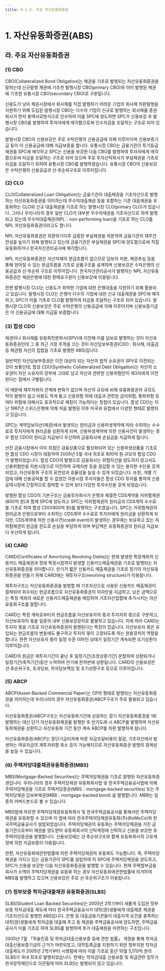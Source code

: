 ```yaml
---
title: 6.1.4. 주요 자산유동화증권
---
```

# 1. 자산유동화증권(ABS)

## 라. 주요 자산유동화증권

### (1) CBO

CBO(Collateralized Bond Obligation)는 채권을 기초로 발행되는 자산유동화증권을 말하는데 신규발행 채권에 기초한 발행시장 CBO(primary CBO)와 이미 발행된 채권에 기초한 유통시장 CBO(secondary CBO)로 구분됩니다.

신용도가 낮아 채권시장에서 회사채를 직접 발행하기 어려운 기업의 회사채 차환발행을 지원하기 위해 도입된 발행시장 CBO는 다수의 기업이 신규로 발행하는 회사채를 증권회사가 먼저 총액사모방식으로 인수하여 이를 SPC에 양도하면 SPC가 신용보강 후 발행시장 CBO를 발행하여 투자자에게 매각함으로써 인수자금을 조달하는 구조로 되어 있습니다.

발행시장 CBO의 신용보강은 주로 수탁은행의 신용공급에 의해 이루어지며 신용보증기금 등이 이 신용공급에 대해 지급보증을 합니다. 유통시장 CBO는 금융기관이 투기등급 채권을 SPC에 매각하고 SPC는 신용을 보강한 다음 CBO를 발행하여 투자자에게 매각함으로써 자금을 조달하는 구조로 되어 있으며 주로 투자신탁회사가 부실채권을 기초로 자금을 조달하기 위하여 유통시장 CBO를 발행하였습니다. 유통시장 CBO의 신용보강은 수탁은행의 신용공급과 선·후순위구조로 이루어집니다.

### (2) CLO

CLO(Collateralized Loan Obligation)는 금융기관의 대출채권을 기초자산으로 발행하는 자산유동화증권을 의미하는데 무수익대출채권 등을 포함하는 기존 대출채권을 유동화하는 CLO와 신규 대출채권을 기초로 하는 발행시장 CLO(primary CLO)가 있습니다. 그러나 우리나라의 경우 일반 CLO가 대부분 무수익채권을 기초자산으로 하여 발행되고 있는데 무수익대출채권(NPL：non-performing loan)을 기초로 하는 CLO를 NPL 자산유동화증권이라고도 합니다.

NPL 자산유동화증권은 외환위기이후 급증한 부실채권을 처분하여 금융기관의 재무건전성을 높이기 위해 발행되고 있는데 금융기관은 부실채권을 SPC에 양도함으로써 직접 유동화하거나 한국자산관리공사에 매각합니다.

NPL 자산유동화증권은 자산자체의 현금흐름이 없으므로 담보의 처분, 채권추심 등을 통해 얻어질 수 있는 현금흐름을 기초로 상품구조를 설계하며 신용보강은 수탁은행의 신용공급과 선·후순위 구조로 이루어집니다. 한국자산관리공사가 발행하는 NPL 자산유동화증권은 채권은행에 대한 환매요구권이 신용보강에 이용됩니다.

한편 발행시장 CLO는 신용도가 취약한 기업에 대한 은행대출을 지원하기 위해 활용되고 있습니다. 발행시장 CLO는 은행이 다수의 기업에 대한 신규 대출채권을 SPC에 매각하고, SPC가 이를 기초로 CLO를 발행하여 자금을 조달하는 구조로 되어 있습니다. 발행시장 CLO의 신용보강은 주로 수탁은행의 신용공급에 의해 이루어지며 신용보증기금은 이 신용공급에 대해 지급을 보증합니다.

### (3) 합성 CDO

채권이나 회사채를 유동화전문회사(SPV)에 이전해 이를 담보로 발행하는 것이 자산유동화증권인데 그 중 최근 가장 주목을 끄는 것이 자산담보부증권(CDO : 회사채, 대출금 등 채권형 자산의 집합을 기초로 발행한 ABS)입니다. 

일반적인 자산담보부증권은 이전 대상이 되는 자산의 법적 소유권이 SPV로 이전되는 것이 보통인데, 합성 CDO(Synthetic Collateralized Debt Obligation)는 자산의 소유권이 자산 소유자의 장부에 그대로 남고 자산과 관련한 신용위험만이 제3자에게 이전된다는 점에서 구별됩니다.

이 때문에 채무자와의 관계에 변화가 없으며 자산의 규모에 비해 유동화증권의 규모도 작아 발행이 쉽고 비용도 적게 들고 신용위험 외에 대출과 관련된 금리위험, 통화위험 등 여타 위험에 대해서도 효과적으로 헤징이 가능하다는 장점이 있습니다. 합성 CDO는 지난 1987년 스위스은행에 의해 처음 발행된 이후 미국과 유럽에서 다양한 형태로 발행되고 있습니다. 

<GCallout severity="warn" title="합성 CDO의 기본구조">
<GCenterImg src="/bm/610_2_pic.jpg" width="550" />
</GCallout>

SPC는 계약담보자산(채권)에서 발생되는 원리금과 신용파생계약에 따라 수취하는 수수료로 투자자에게 원리금을 상환하게 되며, 신용파생계약에 의한 신용사건이 발생하는 경우 합성 CDO의 원리금 지급보다 우선하여 금융회사에 손실금을 지급하게 됩니다.

선진 금융시장에서 이미 최첨단 금융상품으로 활성화되어 있는 신용파생상품을 기초로 한 합성 CDO 시장이 태동하여 2005년 5월 국내 최초로 800억 원 규모의 합성 CDO가 발행되었습니다. 합성 CDO의 발행으로 금융회사는 위험자산을 양도하지 않고서도 신용위험만을 자본시장으로 이전하여 규제자본 등을 경감할 수 있는 용이한 수단을 갖게 되었고, 자산유동화 구조의 유연성과 효율성을 높일 수 있게 되었습니다. 또한, 개별 기업에 대해 신용공여를 할 수 없었던 자본시장 투자자들은 합성 CDO 투자를 통하여 신용공여시장에 간접적으로 참여할 수 있어 보다 다양한 투자수단을 갖게 되었습니다.

발행된 합성 CDO의 기본구조는 금융투자회사가 은행과 체결한 CDS계약을 저위험채권(800억 원)과 함께 SPC에 양도하고 SPC는 저위험채권의 원리금과 CDS계약 수수료를 기초로 하여 합성 CDO(800억 원)를 발행하는 구조였습니다. SPC는 저위험채권의 원리금과 은행으로부터 수취하는 CDS계약 수수료로 투자자에게 원리금을 상환하게 되지만, CDS계약에 의한 신용사건(credit event)이 발생하는 경우에는 보유하고 있는 저위험채권의 원금을 한도로 손실을 부담하게 되며 부담액은 유동화증권의 원리금 지급보다 우선하게 됩니다.

<GCallout severity="warn" title="국내 최초로 도입된 합성 CDO의 구조">
<GCenterImg src="/bm/610_3_pic.jpg" width="550" />
</GCallout>

### (4) CARD

CARD(Certificates of Amortizing Revolving Debts)는 현재 발생한 특정계좌의 신용카드 매출채권과 장래 특정시점까지 발생할 신용카드매출채권을 기초로 발행되는 자산유동화증권을 의미합니다. 만기가 짧은 신용카드 매출채권을 기초로 장기의 자산유동화증권을 만들기 위해 CARD에는 재투자구조(revolving structure)가 이용됩니다. 

재투자구조는 자산유동화증권을 발행할 때 기초자산으로 사용된 신용카드 매출채권이 결제되어 회수되는 현금흐름으로 자산유동화증권의 이자만을 지급하고, 남은 금액으로는 특정 계좌의 새로운 신용카드매출채권을 매입하여 기초자산집합에 추가시키는 자산유동화구조를 말합니다.

CARD는 특정 계좌로부터의 현금흐름을 자산보유자의 몫과 투자자의 몫으로 구분하고, 자산보유자의 몫을 일종의 내부 신용보강장치로 활용하고 있습니다. 이에 따라 CARD는 투자자 몫을 기초로 자산유동화증권이 발행된다는 특징이 있습니다. 자산보유자 몫은 유입되는 현금흐름의 변동에도 불구하고 투자자 몫이 고정되도록 하는 완충장치의 역할을 합니다. 한편 자산보유자 몫이 일정 수준 이하인 상태가 일정기간 계속되면 조기상환이 이루어집니다.

CARD의 원금은 재투자기간이 끝난 후 일정기간(조정상환기간) 분할하여 상환되거나 일정기간(축적기간)동안 누적하여 만기에 한꺼번에 상환됩니다. CARD의 신용보강은 선·후순위구조, 초과담보, 하자담보책임 및 조기상환구조 등으로 이루어집니다.

### (5) ABCP

ABCP(Asset-Backed Commercial Paper)는 CP의 형태로 발행되는 자산유동화증권을 의미하는데 우리나라의 경우 자산유동화증권/ABCP구조가 주로 활용되고 있습니다.

자산유동화증권/ABCP구조는 자산유동화기간에 상응하는 장기 자산유동화증권을 1회 발행하는 대신 단기 자산유동화채권를 발행한 후 만기도래 시 ABCP를 발행하여 자산유동화채권을 상환하고 자산유동화 기간 동안 계속 ABCP를 차환 발행하게 됩니다.

자산유동화증권/ABCP는 장단기금리차에 따른 자금조달비용의 절감, 기초자산에서 발생하는 여유자금의 재투자위험 축소 등이 가능해지므로 자산유동화증권 발행의 경제성을 높일 수 있습니다.

### (6) 주택저당대출채권유동화증권(MBS)

MBS(Mortgage-Backed Securities)는 주택저당채권을 기초로 발행된 자산유동화증권입니다. 우리나라의 경우 주택저당채권 유동화회사법 및 한국주택금융공사법에 의해 주택저당채권을 기초로 주택저당증권(MBS：mortgage-backed securities) 또는 주택저당채권 담보부채권(MBB：mortgage-backed bond) 을 발행합니다. MBB는 일종의 커버드본드로 볼 수 있습니다.

MBS법에 따르면 주택저당채권유동화회사 및 한국주택금융공사를 통해서만 주택저당채권을 유동화할 수 있으며 이 법에 따라 한국주택저당채권유동화(주)(KoMoCo)와 한국주택금융공사가 설립되었습니다. 주택저당채권의 유동화는 주택저당채권을 가진 금융기관으로부터 채권을 양도받아 유동화회사의 신탁계정에 신탁하고 신용을 보강한 후 주택저당증권을 발행합니다. 신용보강에는 선·후순위구조와 함께 유동화회사의 고유계정에 의한 지급보증이 이용됩니다.

한편, 자산유동화에관한법률에 의한 주택저당채권의 유동화도 가능합니다. 즉, 주택저당채권을 가지고 있는 금융기관이 SPC를 설립하여 이 SPC에 주택저당채권을 양도하고, SPC가 신용을 보강한 다음 자산유동화증권을 발행할 수 있습니다. 현재 주택할부금융회사가 소액의 주택저당채권을 유동화 하는 경우 자산유동화에관한법률에 의거하여 MBS를 발행하고 있으며 신용보강은 주로 선·후순위구조가 이용됩니다.

### (7) 정부보증 학자금대출채권 유동화증권(SLBS)

SLBS(Student Loan Backed Securities)는 2005년 2학기부터 새롭게 도입된 정부보증 학자금대출 제도에 따라 한국주택금융공사가 대학(원)생들에게 대출해준 채권을 기초자산으로 발행한 ABS입니다. 은행 등 대출금융기관들이 대출자격 요건을 충족하는 대학(원)생들에게 학자금을 대출해 주고 동 채권을 주택금융공사에 양도하면, 주택금융공사가 이를 기초로 하여 SLBS를 발행하여 추가 대출재원을 마련하는 구조입니다. 

2005년 7월 「학술진흥 및 학자금대출신용보증 등에 관한 법률」 개정을 통해 학자금대출신용보증기금<GTooltipIcon desc="교육인적자원부장관이 관리ㆍ운용하고 이와 관련된 사무를 한국주택금융공사에 위탁하였음" severity="info"/>의 근거가 마련되었고, 대학등록금을 지원하기 위한 정부지원 학자금대출제도가 2005년 2학기부터 시행됨에 따라 이를 기초로 동년 10월 5,170억 원의 SLBS가 국내 최초로 발행되었습니다. 현재는 학자금대출 신용보증 및 취급관련 업무가 한국장학재단으로 이관됨에 따라 SLBS는 발행되지 않고 있습니다. 
